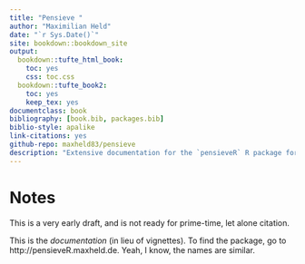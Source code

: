 ```yaml
--- 
title: "Pensieve "
author: "Maximilian Held"
date: "`r Sys.Date()`"
site: bookdown::bookdown_site
output: 
  bookdown::tufte_html_book:
    toc: yes
    css: toc.css
  bookdown::tufte_book2:
    toc: yes
    keep_tex: yes
documentclass: book
bibliography: [book.bib, packages.bib]
biblio-style: apalike
link-citations: yes
github-repo: maxheld83/pensieve
description: "Extensive documentation for the `pensieveR` R package for the scientific study of human subjectivity."
---
```


# Notes

This is a very early draft, and is not ready for prime-time, let alone citation.

This is the *documentation* (in lieu of vignettes).
To find the package, go to http://pensieveR.maxheld.de.
Yeah, I know, the names are similar.
